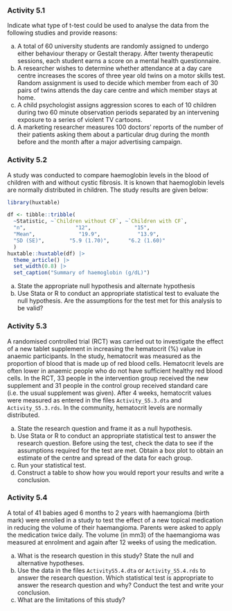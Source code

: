 ### Activity 5.1 {-}

Indicate what type of t-test could be used to analyse the data from the following studies and provide reasons:

a) A total of 60 university students are randomly assigned to undergo either behaviour therapy or Gestalt therapy. After twenty therapeutic sessions, each student earns a score on a mental health questionnaire.
b) A researcher wishes to determine whether attendance at a day care centre increases the scores of three year old twins on a motor skills test. Random assignment is used to decide which member from each of 30 pairs of twins attends the day care centre and which member stays at home.
c) A child psychologist assigns aggression scores to each of 10 children during two 60 minute observation periods separated by an intervening exposure to a series of violent TV cartoons.
d) A marketing researcher measures 100 doctors’ reports of the number of their patients asking them about a particular drug during the month before and the month after a major advertising campaign.

### Activity 5.2 {-}
A study was conducted to compare haemoglobin levels in the blood of children with and without cystic fibrosis. It is known that haemoglobin levels are normally distributed in children. The study results are given below:

```r
library(huxtable)

df <- tibble::tribble(
  ~Statistic, ~`Children without CF`, ~`Children with CF`,
  "n",                "12",              "15",
  "Mean",              "19.9",            "13.9",
  "SD (SE)",        "5.9 (1.70)",      "6.2 (1.60)"
  )
huxtable::huxtable(df) |> 
  theme_article() |> 
  set_width(0.8) |> 
  set_caption("Summary of haemoglobin (g/dL)")
```

a) State the appropriate null hypothesis and alternate hypothesis
b) Use Stata or R to conduct an appropriate statistical test to evaluate the null hypothesis. Are the assumptions for the test met for this analysis to be valid?

### Activity 5.3 {-}
A randomised controlled trial (RCT) was carried out to investigate the effect of a new tablet supplement in increasing the hematocrit (%) value in anaemic participants. In the study, hematocrit was measured as the proportion of blood that is made up of red blood cells. Hematocrit levels are often lower in anaemic people who do not have sufficient healthy red blood cells. In the RCT, 33 people in the intervention group received the new supplement and 31 people in the control group received standard care (i.e. the usual supplement was given). After 4 weeks, hematocrit values were measured as entered in the files `Activity_S5.3.dta` and `Activity_S5.3.rds`. In the community, hematocrit levels are normally distributed.

a) State the research question and frame it as a null hypothesis. 
b) Use Stata or R to conduct an appropriate statistical test to answer the research question. Before using the test, check the data to see if the assumptions required for the test are met. Obtain a box plot to obtain an estimate of the centre and spread of the data for each group.
c) Run your statistical test. 
d) Construct a table to show how you would report your results and write a conclusion.

### Activity 5.4 {-}
A total of 41 babies aged 6 months to 2 years with haemangioma (birth mark) were enrolled in a study to test the effect of a new topical medication in reducing the volume of their haemangioma. Parents were asked to apply the medication twice daily. The volume (in mm3) of the haemangioma was measured at enrolment and again after 12 weeks of using the medication.

a) What is the research question in this study? State the null and alternative hypotheses.
b) Use the data in the files `ActivityS5.4.dta` or `Activity_S5.4.rds` to answer the research question. Which statistical test is appropriate to answer the research question and why? Conduct the test and write your conclusion.
c) What are the limitations of this study?
